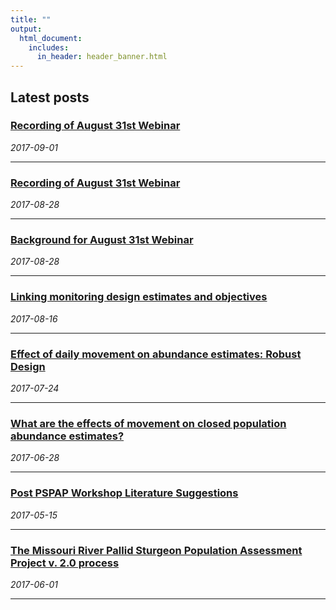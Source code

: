 ```yaml
---
title: ""
output: 
  html_document:
    includes:
      in_header: header_banner.html 
---
```


<!--
#install.packages("rmarkdown",type="source")

rmarkdown::render_site("index.Rmd")# build website

# rmarkdown::render_site()# build website


-->

## Latest posts

<h3><a href="2017-09-01-Movement.html">
    Recording of August 31st Webinar</a></h3>
<span><i class="fa fa-calendar"></i> _2017-09-01_</span>
<hr>
<h3><a href="2017-08-31-webinar-recording.html">
    Recording of August 31st Webinar</a></h3>
<span><i class="fa fa-calendar"></i> _2017-08-28_</span>
<hr>

<h3><a href="2017-08-28-webinar.html">
    Background for August 31st Webinar</a></h3>
<span><i class="fa fa-calendar"></i> _2017-08-28_</span>
<hr>

<h3><a href="2017-08-16-valuing-objectives.html">
    Linking monitoring design estimates and objectives</a></h3>
<span><i class="fa fa-calendar"></i> _2017-08-16_</span>
<hr>

<h3><a href="2017-07-24-RD-and-closure.html">
    Effect of daily movement on abundance estimates: Robust Design</a></h3>
<span><i class="fa fa-calendar"></i> _2017-07-24_</span>
<hr>

<h3><a href="2017-06-28-M0-and-closure.html">
    What are the effects of movement on closed population abundance estimates?</a></h3>
<span><i class="fa fa-calendar"></i> _2017-06-28_</span>
<hr>


<h3><a href="2017-05-15-Post-Workshop-Literature.html">
    Post PSPAP Workshop Literature Suggestions</a></h3>
<span><i class="fa fa-calendar"></i> _2017-05-15_</span>
<hr>

<h3><a href="2017-06-01-PSPAP-V2-Process.html">
    The Missouri River Pallid Sturgeon Population Assessment Project v. 2.0 process</a></h3>
<span><i class="fa fa-calendar"></i> _2017-06-01_</span>
<hr>


